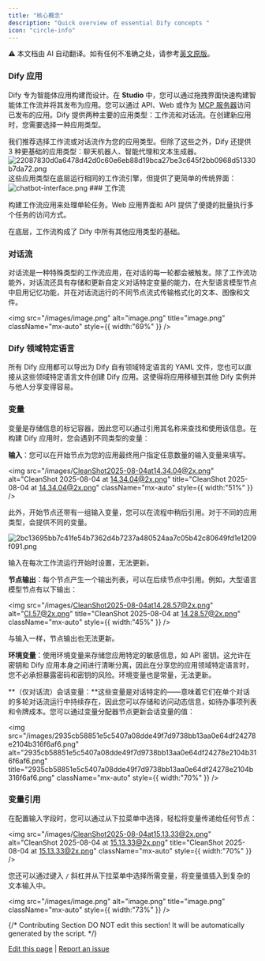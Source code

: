 ```yaml
---
title: "核心概念"
description: "Quick overview of essential Dify concepts "
icon: "circle-info"
---
```


<Note> ⚠️ 本文档由 AI 自动翻译。如有任何不准确之处，请参考[英文原版](/en/documentation/pages/getting-started/key-concepts)。</Note>


### Dify 应用

Dify 专为智能体应用构建而设计。在 **Studio** 中，您可以通过拖拽界面快速构建智能体工作流并将其发布为应用。您可以通过 API、Web 或作为 [MCP 服务器](/en/guides/application-publishing/publish-mcp)访问已发布的应用。Dify 提供两种主要的应用类型：工作流和对话流。在创建新应用时，您需要选择一种应用类型。

<Info>
我们推荐选择工作流或对话流作为您的应用类型。但除了这些之外，Dify 还提供 3 种更基础的应用类型：聊天机器人、智能代理和文本生成器。
<img
  src="/images/22087830d0a6478d42d0c60e6eb88d19bca27be3c645f2bb0968d51330b7da72.png"
  alt="22087830d0a6478d42d0c60e6eb88d19bca27be3c645f2bb0968d51330b7da72.png"
  title="22087830d0a6478d42d0c60e6eb88d19bca27be3c645f2bb0968d51330b7da72.png"
  className="mt-1"
  style={{ width:"100%" }}
/>
这些应用类型在底层运行相同的工作流引擎，但提供了更简单的传统界面：
<img
  src="/images/chatbot-interface.png"
  alt="chatbot-interface.png"
  title="chatbot-interface.png"
  className="mt-1"
  style={{ width:"100%" }}
/>
</Info>
### 工作流

构建工作流应用来处理单轮任务。Web 应用界面和 API 提供了便捷的批量执行多个任务的访问方式。

<Info>
  在底层，工作流构成了 Dify 中所有其他应用类型的基础。
</Info>

### 对话流

对话流是一种特殊类型的工作流应用，在对话的每一轮都会被触发。除了工作流功能外，对话流还具有存储和更新自定义对话特定变量的能力，在大型语言模型节点中启用记忆功能，并在对话流运行的不同节点流式传输格式化的文本、图像和文件。

<img
  src="/images/image.png"
  alt="image.png"
  title="image.png"
  className="mx-auto"
  style={{ width:"69%" }}
/>

### Dify 领域特定语言

所有 Dify 应用都可以导出为 Dify 自有领域特定语言的 YAML 文件，您也可以直接从这些领域特定语言文件创建 Dify 应用。这使得将应用移植到其他 Dify 实例并与他人分享变得容易。

### 变量

变量是存储信息的标记容器，因此您可以通过引用其名称来查找和使用该信息。在构建 Dify 应用时，您会遇到不同类型的变量：

**输入**：您可以在开始节点为您的应用最终用户指定任意数量的输入变量来填写。

<img
  src="/images/CleanShot2025-08-04at14.34.04@2x.png"
  alt="CleanShot 2025-08-04 at 14.34.04@2x.png"
  title="CleanShot 2025-08-04 at 14.34.04@2x.png"
  className="mx-auto"
  style={{ width:"51%" }}
/>

此外，开始节点还带有一组输入变量，您可以在流程中稍后引用。对于不同的应用类型，会提供不同的变量。

![2bc13695bb7c41fe54b7362d4b7237a480524aa7c05b42c80649fd1e1209f091.png](/images/2bc13695bb7c41fe54b7362d4b7237a480524aa7c05b42c80649fd1e1209f091.png)

输入在每次工作流运行开始时设置，无法更新。

**节点输出**：每个节点产生一个输出列表，可以在后续节点中引用。例如，大型语言模型节点有以下输出：

<img
  src="/images/CleanShot2025-08-04at14.28.57@2x.png"
  alt="Cl.57@2x.png"
  title="CleanShot 2025-08-04 at 14.28.57@2x.png"
  className="mx-auto"
  style={{ width:"45%" }}
/>

与输入一样，节点输出也无法更新。

**环境变量**：使用环境变量来存储您应用特定的敏感信息，如 API 密钥。这允许在密钥和 Dify 应用本身之间进行清晰分离，因此在分享您的应用领域特定语言时，您不必承担暴露密码和密钥的风险。环境变量也是常量，无法更新。

**（仅对话流）会话变量：**这些变量是对话特定的——意味着它们在单个对话的多轮对话流运行中持续存在，因此您可以存储和访问动态信息，如待办事项列表和令牌成本。您可以通过变量分配器节点更新会话变量的值：

<img
  src="/images/2935cb58851e5c5407a08dde49f7d9738bb13aa0e64df24278e2104b316f6af6.png"
  alt="2935cb58851e5c5407a08dde49f7d9738bb13aa0e64df24278e2104b316f6af6.png"
  title="2935cb58851e5c5407a08dde49f7d9738bb13aa0e64df24278e2104b316f6af6.png"
  className="mx-auto"
  style={{ width:"70%" }}
/>

### 变量引用

在配置输入字段时，您可以通过从下拉菜单中选择，轻松将变量传递给任何节点：

<img
  src="/images/CleanShot2025-08-04at15.13.33@2x.png"
  alt="CleanShot 2025-08-04 at 15.13.33@2x.png"
  title="CleanShot 2025-08-04 at 15.13.33@2x.png"
  className="mx-auto"
  style={{ width:"70%" }}
/>

您还可以通过键入 `/` 斜杠并从下拉菜单中选择所需变量，将变量值插入到复杂的文本输入中。

<img
  src="/images/image.png"
  alt="image.png"
  title="image.png"
  className="mx-auto"
  style={{ width:"73%" }}
/>

{/*
Contributing Section
DO NOT edit this section!
It will be automatically generated by the script.
*/}

[Edit this page](https://github.com/langgenius/dify-docs/edit/main/en/guides/workflow/key-concepts.mdx) | [Report an issue](https://github.com/langgenius/dify-docs/issues/new?template=docs.yml)